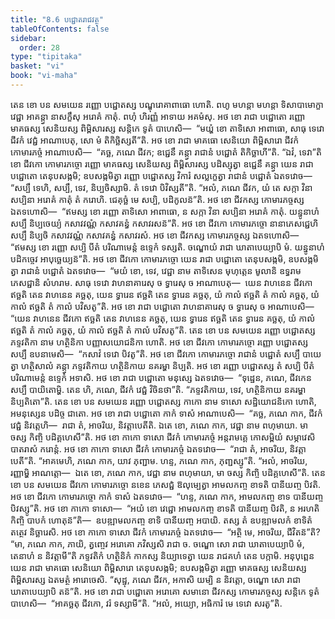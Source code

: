 ```yaml
---
title: "8.6 បជ្ជោតរាជវត្ថុ"
tableOfContents: false
sidebar:
  order: 28
type: "tipitaka"
basket: "vi"
book: "vi-maha"
---
```



<DynamicBreadcrumb />

<Division number="334" book="vi-maha">

<Paragraph number="1579" book="vi-maha">
តេន ខោ បន សមយេន រញ្ញោ បជ្ជោតស្ស បណ្ឌុរោគាពាធោ ហោតិ. ពហូ មហន្តា មហន្តា ទិសាបាមោក្ខា វេជ្ជា អាគន្ត្វា នាសក្ខឹសុ អរោគំ កាតុំ. ពហុំ ហិរញ្ញំ អាទាយ អគមំសុ. អថ ខោ រាជា បជ្ជោតោ រញ្ញោ មាគធស្ស សេនិយស្ស ពិម្ពិសារស្ស សន្តិកេ ទូតំ បាហេសិ—  “មយ្ហំ ខោ តាទិសោ អាពាធោ, សាធុ ទេវោ ជីវកំ វេជ្ជំ អាណាបេតុ, សោ មំ តិកិច្ឆិស្សតី”តិ. អថ ខោ រាជា មាគធោ សេនិយោ ពិម្ពិសារោ ជីវកំ កោមារភច្ចំ អាណាបេសិ—  “គច្ឆ, ភណេ ជីវក; ឧជ្ជេនឹ គន្ត្វា រាជានំ បជ្ជោតំ តិកិច្ឆាហី”តិ. “ឯវំ, ទេវា”តិ ខោ ជីវកោ កោមារភច្ចោ រញ្ញោ មាគធស្ស សេនិយស្ស ពិម្ពិសារស្ស បដិស្សុត្វា ឧជ្ជេនឹ គន្ត្វា យេន រាជា បជ្ជោតោ តេនុបសង្កមិ; ឧបសង្កមិត្វា រញ្ញោ បជ្ជោតស្ស វិការំ សល្លក្ខេត្វា រាជានំ បជ្ជោតំ ឯតទវោច—  “សប្បឹ ទេហិ, សប្បឹ, ទេវ, និប្បចិស្សាមិ. តំ ទេវោ បិវិស្សតី”តិ. “អលំ, ភណេ ជីវក, យំ តេ សក្កា វិនា សប្បិនា អរោគំ កាតុំ តំ ករោហិ. ជេគុច្ឆំ មេ សប្បិ, បដិកូលន៑”តិ. អថ ខោ ជីវកស្ស កោមារភច្ចស្ស ឯតទហោសិ—  “ឥមស្ស ខោ រញ្ញោ តាទិសោ អាពាធោ, ន សក្កា វិនា សប្បិនា អរោគំ កាតុំ. យន្នូនាហំ សប្បឹ និប្បចេយ្យំ កសាវវណ្ណំ កសាវគន្ធំ កសាវរសន៑”តិ. អថ ខោ ជីវកោ កោមារភច្ចោ នានាភេសជ្ជេហិ សប្បឹ និប្បចិ កសាវវណ្ណំ កសាវគន្ធំ កសាវរសំ. អថ ខោ ជីវកស្ស កោមារភច្ចស្ស ឯតទហោសិ—  “ឥមស្ស ខោ រញ្ញោ សប្បិ បីតំ បរិណាមេន្តំ ឧទ្ទេកំ ទស្សតិ. ចណ្ឌោយំ រាជា ឃាតាបេយ្យាបិ មំ. យន្នូនាហំ បដិកច្ចេវ អាបុច្ឆេយ្យន៑”តិ. អថ ខោ ជីវកោ កោមារភច្ចោ យេន រាជា បជ្ជោតោ តេនុបសង្កមិ, ឧបសង្កមិត្វា រាជានំ បជ្ជោតំ ឯតទវោច—  “មយំ ខោ, ទេវ, វេជ្ជា នាម តាទិសេន មុហុត្តេន មូលានិ ឧទ្ធរាម ភេសជ្ជានិ សំហរាម. សាធុ ទេវោ វាហនាគារេសុ ច ទ្វារេសុ ច អាណាបេតុ—  យេន វាហនេន ជីវកោ ឥច្ឆតិ តេន វាហនេន គច្ឆតុ, យេន ទ្វារេន ឥច្ឆតិ តេន ទ្វារេន គច្ឆតុ, យំ កាលំ ឥច្ឆតិ តំ កាលំ គច្ឆតុ, យំ កាលំ ឥច្ឆតិ តំ កាលំ បវិសតូ”តិ. អថ ខោ រាជា បជ្ជោតោ វាហនាគារេសុ ច ទ្វារេសុ ច អាណាបេសិ—  “យេន វាហនេន ជីវកោ ឥច្ឆតិ តេន វាហនេន គច្ឆតុ, យេន ទ្វារេន ឥច្ឆតិ តេន ទ្វារេន គច្ឆតុ, យំ កាលំ ឥច្ឆតិ តំ កាលំ គច្ឆតុ, យំ កាលំ ឥច្ឆតិ តំ កាលំ បវិសតូ”តិ.
</Paragraph>

<Paragraph number="1580" book="vi-maha">
តេន ខោ បន សមយេន រញ្ញោ បជ្ជោតស្ស ភទ្ទវតិកា នាម ហត្ថិនិកា បញ្ញាសយោជនិកា ហោតិ. អថ ខោ ជីវកោ កោមារភច្ចោ រញ្ញោ បជ្ជោតស្ស សប្បឹ ឧបនាមេសិ—  “កសាវំ ទេវោ បិវតូ”តិ. អថ ខោ ជីវកោ កោមារភច្ចោ រាជានំ បជ្ជោតំ សប្បឹ បាយេត្វា ហត្ថិសាលំ គន្ត្វា ភទ្ទវតិកាយ ហត្ថិនិកាយ នគរម្ហា និប្បតិ.
</Paragraph>

<Paragraph number="1581" book="vi-maha">
អថ ខោ រញ្ញោ បជ្ជោតស្ស តំ សប្បិ បីតំ បរិណាមេន្តំ ឧទ្ទេកំ អទាសិ. អថ ខោ រាជា បជ្ជោតោ មនុស្សេ ឯតទវោច—  “ទុដ្ឋេន, ភណេ, ជីវកេន សប្បឹ បាយិតោម្ហិ. តេន ហិ, ភណេ, ជីវកំ វេជ្ជំ វិចិនថា”តិ. “ភទ្ទវតិកាយ, ទេវ, ហត្ថិនិកាយ នគរម្ហា និប្បតិតោ”តិ. តេន ខោ បន សមយេន រញ្ញោ បជ្ជោតស្ស កាកោ នាម ទាសោ សដ្ឋិយោជនិកោ ហោតិ, អមនុស្សេន បដិច្ច ជាតោ. អថ ខោ រាជា បជ្ជោតោ កាកំ ទាសំ អាណាបេសិ—  “គច្ឆ, ភណេ កាក, ជីវកំ វេជ្ជំ និវត្តេហិ—  រាជា តំ, អាចរិយ, និវត្តាបេតីតិ. ឯតេ ខោ, ភណេ កាក, វេជ្ជា នាម ពហុមាយា. មា ចស្ស កិញ្ចិ បដិគ្គហេសី”តិ.
</Paragraph>

<Paragraph number="1582" book="vi-maha">
អថ ខោ កាកោ ទាសោ ជីវកំ កោមារភច្ចំ អន្តរាមគ្គេ កោសម្ពិយំ សម្ភាវេសិ បាតរាសំ ករោន្តំ. អថ ខោ កាកោ ទាសោ ជីវកំ កោមារភច្ចំ ឯតទវោច—  “រាជា តំ, អាចរិយ, និវត្តាបេតី”តិ. “អាគមេហិ, ភណេ កាក, យាវ ភុញ្ជាម. ហន្ទ, ភណេ កាក, ភុញ្ជស្សូ”តិ. “អលំ, អាចរិយ, រញ្ញាម្ហិ អាណត្តោ—  ឯតេ ខោ, ភណេ កាក, វេជ្ជា នាម ពហុមាយា, មា ចស្ស កិញ្ចិ បដិគ្គហេសី”តិ. តេន ខោ បន សមយេន ជីវកោ កោមារភច្ចោ នខេន ភេសជ្ជំ ឱលុម្បេត្វា អាមលកញ្ច ខាទតិ បានីយញ្ច បិវតិ. អថ ខោ ជីវកោ កោមារភច្ចោ កាកំ ទាសំ ឯតទវោច—  “ហន្ទ, ភណេ កាក, អាមលកញ្ច ខាទ បានីយញ្ច បិវស្សូ”តិ. អថ ខោ កាកោ ទាសោ—  “អយំ ខោ វេជ្ជោ អាមលកញ្ច ខាទតិ បានីយញ្ច បិវតិ, ន អរហតិ កិញ្ចិ បាបកំ ហោតុន៑”តិ—  ឧបឌ្ឍាមលកញ្ច ខាទិ បានីយញ្ច អបាយិ. តស្ស តំ ឧបឌ្ឍាមលកំ ខាទិតំ តត្ថេវ និច្ឆារេសិ. អថ ខោ កាកោ ទាសោ ជីវកំ កោមារភច្ចំ ឯតទវោច—  “អត្ថិ មេ, អាចរិយ, ជីវិតន៑”តិ? “មា, ភណេ កាក, ភាយិ, ត្វញ្ចេវ អរោគោ ភវិស្សសិ រាជា ច. ចណ្ឌោ សោ រាជា ឃាតាបេយ្យាបិ មំ, តេនាហំ ន និវត្តាមី”តិ ភទ្ទវតិកំ ហត្ថិនិកំ កាកស្ស និយ្យាទេត្វា យេន រាជគហំ តេន បក្កាមិ. អនុបុព្ពេន យេន រាជា មាគធោ សេនិយោ ពិម្ពិសារោ តេនុបសង្កមិ; ឧបសង្កមិត្វា រញ្ញោ មាគធស្ស សេនិយស្ស ពិម្ពិសារស្ស ឯតមត្ថំ អារោចេសិ. “សុដ្ឋុ, ភណេ ជីវក, អកាសិ យម្បិ ន និវត្តោ, ចណ្ឌោ សោ រាជា ឃាតាបេយ្យាបិ តន៑”តិ. អថ ខោ រាជា បជ្ជោតោ អរោគោ សមានោ ជីវកស្ស កោមារភច្ចស្ស សន្តិកេ ទូតំ បាហេសិ—  “អាគច្ឆតុ ជីវកោ, វរំ ទស្សាមី”តិ. “អលំ, អយ្យោ, អធិការំ មេ ទេវោ សរតូ”តិ.
</Paragraph>
</Division>